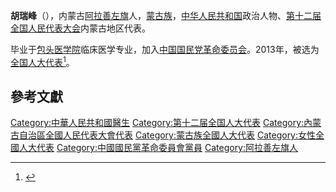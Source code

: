 '''胡瑞峰'''（{{bd|1967年||}}），内蒙古[[阿拉善左旗|阿拉善左旗]]人，[[蒙古族|蒙古族]]，[[中华人民共和国|中华人民共和国]]政治人物、[[第十二届全国人民代表大会|第十二届全国人民代表大会]]内蒙古地区代表。

毕业于[[包头医学院|包头医学院]]临床医学专业，加入[[中国国民党革命委员会|中国国民党革命委员会]]。2013年，被选为[[全国人大代表|全国人大代表]]<ref>{{cite news|title=全国人大代表信息-胡瑞峰|url= http://210.82.31.1:8084/delegate/viewDelegate.action?dbid=120331|accessdate=2013-03-28|newspaper=全国人大网}}{{Dead link|date=2020年1月 |bot=InternetArchiveBot |fix-attempted=yes }}</ref>。

==參考文獻==
{{reflist}}
{{中国政治人物小作品}}

{{DEFAULTSORT:Hu胡}}
[[Category:中華人民共和國醫生|Category:中華人民共和國醫生]]
[[Category:第十二届全国人大代表|Category:第十二届全国人大代表]]
[[Category:內蒙古自治區全國人民代表大會代表|Category:內蒙古自治區全國人民代表大會代表]]
[[Category:蒙古族全國人大代表|Category:蒙古族全國人大代表]]
[[Category:女性全國人大代表|Category:女性全國人大代表]]
[[Category:中國國民黨革命委員會黨員|Category:中國國民黨革命委員會黨員]]
[[Category:阿拉善左旗人|Category:阿拉善左旗人]]